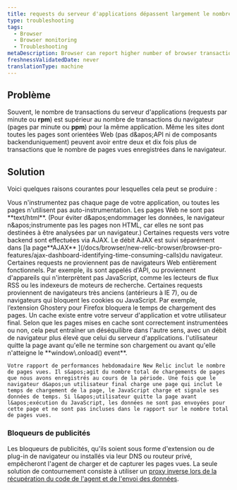 ```yaml
---
title: requests du serveur d'applications dépassent largement le nombre de transactions PageView du navigateur
type: troubleshooting
tags:
  - Browser
  - Browser monitoring
  - Troubleshooting
metaDescription: Browser can report higher number of browser transactions (PPM) than are reported by APM or other monitoring services.
freshnessValidatedDate: never
translationType: machine
---
```


## Problème

Souvent, le nombre de transactions du serveur d&apos;applications (requests par minute ou <DNT>**rpm**</DNT>) est supérieur au nombre de transactions du navigateur (pages par minute ou <DNT>**ppm**</DNT>) pour la même application. Même les sites dont toutes les pages sont orientées Web (pas d&amp;apos;API ni de composants backenduniquement) peuvent avoir entre deux et dix fois plus de transactions que le nombre de pages vues enregistrées dans le navigateur.

## Solution

Voici quelques raisons courantes pour lesquelles cela peut se produire :

<CollapserGroup>
  <Collapser className="freq-link" id="instrumentation" title="Instrumentation">
    Vous n&apos;instrumentez pas chaque page de votre application, ou toutes les pages n&apos;utilisent pas auto-instrumentation.
  </Collapser>

  <Collapser className="freq-link" id="webpage-format" title="Format de la page Web">
    Les pages Web ne sont pas <DNT>**text/html**</DNT>. (Pour éviter d&amp;apos;endommager les données, le navigateur n&amp;apos;instrumente pas les pages non HTML, car elles ne sont pas destinées à être analysées par un navigateur.)
  </Collapser>

  <Collapser className="freq-link" id="ajax-requests" title="requestsAJAX">
    Certaines requests vers votre backend sont effectuées via AJAX. Le débit AJAX est suivi séparément dans [la page<DNT>**AJAX**</DNT> ](/docs/browser/new-relic-browser/browser-pro-features/ajax-dashboard-identifying-time-consuming-calls)du navigateur.
  </Collapser>

  <Collapser className="freq-link" id="request-source" title="Demande de source">
    Certaines requests ne proviennent pas de navigateurs Web entièrement fonctionnels. Par exemple, ils sont appelés d&apos;API, ou proviennent d&apos;appareils qui n&apos;interprètent pas JavaScript, comme les lecteurs de flux RSS ou les indexeurs de moteurs de recherche.
  </Collapser>

  <Collapser className="freq-link" id="browsers" title="Navigateurs">
    Certaines requests proviennent de navigateurs très anciens (antérieurs à IE 7), ou de navigateurs qui bloquent les cookies ou JavaScript. Par exemple, l’extension Ghostery pour Firefox bloquera le temps de chargement des pages.
  </Collapser>

  <Collapser className="freq-link" id="cache" title="Cache">
    Un cache existe entre votre serveur d&apos;application et votre utilisateur final. Selon que les pages mises en cache sont correctement instrumentées ou non, cela peut entraîner un déséquilibre dans l&apos;autre sens, avec un débit de navigateur plus élevé que celui du serveur d&apos;applications.
  </Collapser>

  <Collapser className="freq-link" id="user-behavior" title="Comportement de l'utilisateur">
    l&apos;utilisateur quitte la page avant qu&apos;elle ne termine son chargement ou avant qu&apos;elle n&apos;atteigne le <DNT>**window\.onload() event**</DNT>.

    Votre rapport de performances hebdomadaire New Relic inclut le nombre de pages vues. Il s&apos;agit du nombre total de chargements de pages que nous avons enregistrés au cours de la période. Une fois que le navigateur d&apos;un utilisateur final charge une page qui inclut le temps de chargement de la page, le JavaScript charge et signale ses données de temps. Si l&apos;utilisateur quitte la page avant l&apos;exécution du JavaScript, les données ne sont pas envoyées pour cette page et ne sont pas incluses dans le rapport sur le nombre total de pages vues.
  </Collapser>
</CollapserGroup>

### Bloqueurs de publicités

Les bloqueurs de publicités, qu&apos;ils soient sous forme d&apos;extension ou de plug-in de navigateur ou installés via leur DNS ou routeur privé, empêcheront l&apos;agent de charger et de capturer les pages vues. La seule solution de contournement consiste à utiliser un [proxy inverse lors de la récupération du code de l&apos;agent et de l&apos;envoi des données](/docs/browser/new-relic-browser/configuration/proxy-agent-requests/).